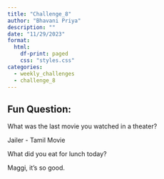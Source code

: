 ```yaml
---
title: "Challenge_8"
author: "Bhavani Priya"
description: ""
date: "11/29/2023"
format:
  html:
    df-print: paged
    css: "styles.css"
categories:
  - weekly_challenges
  - challenge_8
---
```


## Fun Question:

What was the last movie you watched in a theater?

Jailer - Tamil Movie

What did you eat for lunch today?

Maggi, it's so good.

